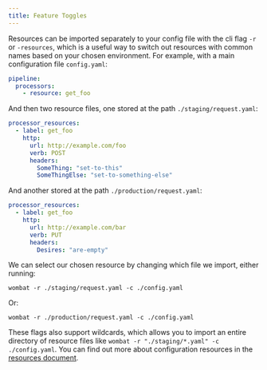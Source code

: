 ```yaml
---
title: Feature Toggles
---
```

Resources can be imported separately to your config file with the cli flag `-r` or `-resources`, which is a useful way
to switch out resources with common names based on your chosen environment. For example, with a main configuration file
`config.yaml`:

```yaml
pipeline:
  processors:
    - resource: get_foo
```

And then two resource files, one stored at the path `./staging/request.yaml`:

```yaml
processor_resources:
  - label: get_foo
    http:
      url: http://example.com/foo
      verb: POST
      headers:
        SomeThing: "set-to-this"
        SomeThingElse: "set-to-something-else"
```

And another stored at the path `./production/request.yaml`:

```yaml
processor_resources:
  - label: get_foo
    http:
      url: http://example.com/bar
      verb: PUT
      headers:
        Desires: "are-empty"
```

We can select our chosen resource by changing which file we import, either running:

```shell
wombat -r ./staging/request.yaml -c ./config.yaml
```

Or:

```shell
wombat -r ./production/request.yaml -c ./config.yaml
```

These flags also support wildcards, which allows you to import an entire directory of resource files like
`wombat -r "./staging/*.yaml" -c ./config.yaml`. You can find out more about configuration resources in
the [resources document](/pipelines/learn/resources).